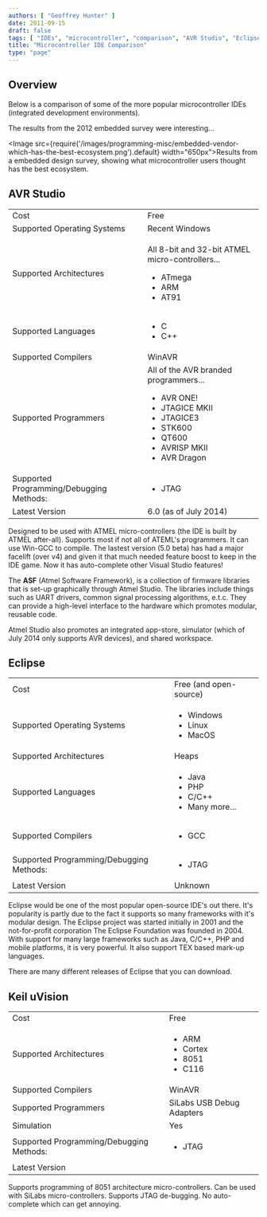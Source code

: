 ```yaml
---
authors: [ "Geoffrey Hunter" ]
date: 2011-09-15
draft: false
tags: [ "IDEs", "microcontroller", "comparison", "AVR Studio", "Eclipse", "Keil uVision", "programming" ]
title: "Microcontroller IDE Comparison"
type: "page"
---
```


## Overview

Below is a comparison of some of the more popular microcontroller IDEs (integrated development environments).

The results from the 2012 embedded survey were interesting...

<Image src={require('/images/programming-misc/embedded-vendor-which-has-the-best-ecosystem.png').default} width="650px">Results from a embedded design survey, showing what microcontroller users thought has the best ecosystem.</Image>

## AVR Studio

<table>
	<tbody>
		<tr>
			
<td >Cost</td>
			
<td >Free</td>
		</tr>
		<tr >
			
<td >Supported Operating Systems</td>
			
<td >Recent Windows</td>
		</tr>
		<tr >
			
<td >Supported Architectures</td>
			
<td >

All 8-bit and 32-bit ATMEL micro-controllers...
<ul>
	<li>ATmega</li>
	<li>ARM</li>
	<li>AT91</li>
</ul>
</td>
		</tr>
		<tr >
		
<td >Supported Languages</td>
			
<td >
<ul>
	<li>C</li>
	<li>C++</li>
</ul>
	</td>
		</tr>
		<tr >
			
<td >Supported Compilers</td>
			
<td >WinAVR</td>
		</tr>
		<tr >
			
<td >Supported Programmers</td>
			
<td>
All of the AVR branded programmers...
				
<ul>
	<li>AVR ONE!</li>
	<li>JTAGICE MKII</li>
	<li>JTAGICE3</li>
	<li>STK600</li>
	<li>QT600</li>
	<li>AVRISP MKII</li>
	<li>AVR Dragon</li>
</ul>
			</td>
		</tr>
		<tr >
			
<td >Supported Programming/Debugging Methods:</td>
			
<td >
<ul>
	<li>JTAG</li>
</ul>
				</td>
		</tr>
		<tr >
			
<td >Latest Version</td>
			
<td >6.0 (as of July 2014)</td>
		</tr>
	</tbody>
</table>

Designed to be used with ATMEL micro-controllers (the IDE is built by ATMEL after-all). Supports most if not all of ATEML's programmers. It can use Win-GCC to compile. The lastest version (5.0 beta) has had a major facelift (over v4) and given it that much needed feature boost to keep in the IDE game. Now it has auto-complete other Visual Studio features!

The **ASF** (Atmel Software Framework), is a collection of firmware libraries that is set-up graphically through Atmel Studio. The libraries include things such as UART drivers, common signal processing algorithms, e.t.c. They can provide a high-level interface to the hardware which promotes modular, reusable code.

Atmel Studio also promotes an integrated app-store, simulator (which of July 2014 only supports AVR devices), and shared workspace.

## Eclipse

<table>
	<tbody >
		<tr>
			<td>Cost</td>
			<td>Free (and open-source)</td>
		</tr>
		<tr>
			<td>Supported Operating Systems</td>
			<td>
				<ul>
					<li>Windows</li>
					<li>Linux</li>
					<li>MacOS</li>
				</ul>
			</td>
		</tr>
		<tr>
			<td>Supported Architectures</td>
			<td>Heaps</td>
		</tr>
		<tr>
			<td>Supported Languages</td>
			<td>
				<ul>
					<li>Java</li>
					<li>PHP</li>
					<li>C/C++</li>
					<li>Many more...</li>
				</ul>
			</td>
		</tr>
		<tr>
			<td>Supported Compilers</td>
			<td>
			<ul>
	<li>GCC</li>
</ul>						</td>
		</tr>
		<tr >
			
<td >Supported Programming/Debugging Methods:</td>
			
<td >
<ul>
	<li>JTAG</li>
</ul></td>
		</tr>
		<tr >
			
<td >Latest Version</td>
			
<td >Unknown</td>
		</tr>
	</tbody>
</table>

Eclipse would be one of the most popular open-source IDE's out there. It's popularity is partly due to the fact it supports so many frameworks with it's modular design. The Eclipse project was started initially in 2001 and the not-for-profit corporation The Eclipse Foundation was founded in 2004. With support for many large frameworks such as Java, C/C++, PHP and mobile platforms, it is very powerful. It also support TEX based mark-up languages.

There are many different releases of Eclipse that you can download.


## Keil uVision

<table>
	<tbody >
		<tr >
<td >Cost</td>
			
<td >Free</td>
		</tr>
		<tr >
			
<td >Supported Architectures</td>
			
<td >
<ul>
	<li>ARM</li>
	<li>Cortex</li>
	<li>8051</li>
	<li>C116</li>
</ul>
</td>
</tr>
		<tr >
			
<td >Supported Compilers</td>
			
<td >WinAVR</td>
		</tr>
		<tr >
			
<td >Supported Programmers</td>
			
<td >SiLabs USB Debug Adapters</td>
		</tr>
		<tr >
			
<td >Simulation</td>
			
<td >Yes</td>
		</tr>
		<tr >
			
<td >Supported Programming/Debugging Methods:</td>
			
<td >
<ul>
	<li>JTAG</li>
</ul></td>
		</tr>
		<tr >
			
<td >Latest Version</td>
			
<td ></td>
		</tr>
	</tbody>
</table>

Supports programming of 8051 architecture micro-controllers. Can be used with SiLabs micro-controllers. Supports JTAG de-bugging. No auto-complete which can get annoying.
